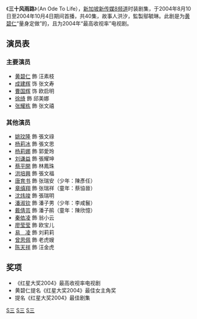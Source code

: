 {{新传媒中文电视节目
|中文节目名=三十风雨路
|英文节目名={{lang|en|An Ode To Life}}
|制作年份=
|海外推出日期=
|8频道首播日期=2004年8月10日－2004年10月4日
|8频道首播时间=星期一至五，晚上7:00pm
|监制=[[鄔毓琳|鄔毓琳]]
|编导=黎啟源
|制作统筹=謝素艷
|助理编导=曾莉絲
|编审=溫雪瑩
|编剧=吳翠翠、張湄紜
|故事=洪汐
|集数=40
|剧种=
|外景=
|制作公司=
|主演=[[黄碧仁|黄碧仁]]<br />[[成建辉|成建辉]]<br>[[曹国辉|曹国辉]]<br />[[徐绮|徐绮]]<br />[[张耀栋|张耀栋]]
|主题曲=旅程
|主題作曲家=Redwan Ali
|作曲=Benny Wong
|填詞=樂聲
|主唱=廖瑩瑩
|插曲=愛城
|作曲2=Benny Wong
|填詞2=樂聲
|主唱2=曹國輝、許美珍
|imdb_id = 12428322
}}
《'''三十风雨路'''》（An Ode To Life），[[新加坡|新加坡]][[新传媒8频道|新传媒8频道]]时装剧集，于2004年8月10日至2004年10月4日期间首播，共40集，故事人洪汐，監製鄔毓琳。此剧是为[[黄碧仁|黄碧仁]]“量身定做”的，且为2004年“最高收视率”电视剧。

== 演员表 ==
=== 主要演员 ===
* [[黄碧仁|黄碧仁]] 飾 汪素枝
* [[成建辉|成建辉]]  饰 张文寿
* [[曹国辉|曹国辉]] 饰 欧启明
* [[徐绮|徐绮]] 飾 邱美娜
* [[张耀栋|张耀栋]] 飾 张文禧

=== 其他演员 ===
* [[姚玟隆|姚玟隆]] 飾 張文祿
* [[杨莉冰|杨莉冰]] 飾 張文思
* [[杨莉娜|杨莉娜]] 飾 郭愛玲
* [[刘谦益|刘谦益]] 飾 張耀坤
* [[蔡平開|蔡平開]] 飾 林鳳珠
* [[洪培興|洪培興]] 飾 張文福
* [[唐育书|唐育书]] 飾 张瑞安（少年：陳彥任）
* [[章缜翔|章缜翔]] 飾 张瑞祥（童年：蔡協晉）
* [[沈炜竣|沈炜竣]] 飾 張瑞明
* [[潘淑钦|潘淑钦]] 飾 潘子男（少年：李咸鬟）
* [[戴倩芸|戴倩芸]] 飾 潘子鹃（童年：陳欣憶）
* [[秦依凌|秦依凌]] 飾 翁小云
* [[廖莹莹|廖莹莹]] 飾 欧宝儿
* [[易凌|易　凌]] 飾 刘莉莉
* [[曾思佩|曾思佩]] 飾 老虎嫂
* [[陈天祥|陈天祥]] 飾 汪金虎

== 奖项 ==
*《红星大奖2004》最高收视率电视剧
* 黄碧仁提名《红星大奖2004》最佳女主角奖
* 提名《红星大奖2004》最佳剧集


{{電視節目的變遷
|電視台={{SIN}} [[新傳媒8頻道|新傳媒電視第8波道]]
|播放檔次=（星期一到星期五 19:00到20:00）節目
|節目名稱='''三十风雨路'''<br />（2004年8月10日-2004年10月4日）
|上一節目=[[囍臨門|囍臨門]]<br />（2004年5月3日-2004年8月8日）
|下一節目=[[囍臨門II|囍臨門II]]<br />（2004年10月5日-2004年12月31日）

|2播放檔次=（星期六到星期日 7:00到9:00）（重播）
|2節目名稱='''三十风雨路'''<br />（2019年3月31日-2019年6月8日）
|2上一節目=[[同心圆1/2|同心圆1/2]]<br />（2018年10月7日-2019年3月30日）
|2下一節目=[[荷兰村|荷兰村]]<br />（2019年6月9日-2020年1月12日7:00-8:00 ）

|3播放檔次=（星期日到星期一 4:00到6:00）（重播）
|3節目名稱='''三十风雨路'''<br />（2021年5月24日-2021年8月1日）
|3上一節目=[[吻我吧，住家男|吻我吧，住家男]]<br />（2021年4月19日-2021年5月23日）
|3下一節目=[[和平的代价|和平的代价]]<br />（2021年8月2日-2021年9月26日）
}}

[[Category:新加坡電視劇|S三]]
[[Category:2004年電視劇集|S三]]
[[Category:貧窮題材電視劇|S三]]